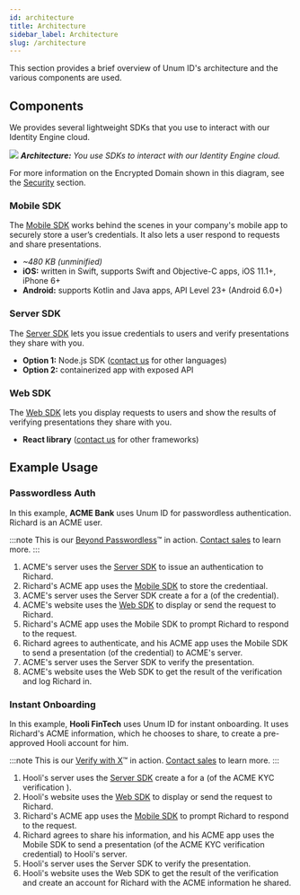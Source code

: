 ```yaml
---
id: architecture
title: Architecture
sidebar_label: Architecture
slug: /architecture
---
```



This section provides a brief overview of Unum ID's architecture and the various components are used.

## Components

We provides several lightweight SDKs that you use to interact with our Identity Engine cloud.

![](/img/architecture.png)
*<b>Architecture:</b> You use SDKs to interact with our Identity Engine cloud.*

For more information on the Encrypted Domain shown in this diagram, see the [Security](/security) section.

### Mobile SDK

The [Mobile SDK](/mobile-sdk-overview) works behind the scenes in your company's mobile app to securely store a user’s <Tip type="credential">credentials</Tip>. It also lets a user respond to <Tip type="request">requests</Tip> and share <Tip type="presentation">presentations</Tip>.
  - *~480 KB (unminified)*
  - **iOS:** written in Swift, supports Swift and Objective-C apps, 
  iOS 11.1+, iPhone 6+
  - **Android:** supports Kotlin and Java apps, API Level 23+ (Android 6.0+)

### Server SDK

The [Server SDK](/server-sdk) lets you issue <Tip type="credential">credentials</Tip> to users and verify <Tip type="presentation">presentations</Tip> they share with you.
  - **Option 1​:** Node.js SDK ([contact us](mailto:support@Unum.ID) for other languages)
  - **Option 2​:** containerized app with exposed API

### Web SDK

The [Web SDK](/web-sdk) lets you display <Tip type="request">requests</Tip> to users and show the results of
verifying <Tip type="presentation">presentations</Tip> they share with you.
  - **React library** ([contact us](mailto:support@Unum.ID) for other frameworks)

## Example Usage

### Passwordless Auth

In this example, **ACME Bank** uses Unum ID for passwordless authentication. Richard is an ACME user. 

:::note
This is our [Beyond Passwordless](https://www.unum.id/solutions/beyond-passwordless)™ in action. [Contact sales](mailto:sales@Unum.ID) to learn more.
:::

1. ACME's server uses the [Server SDK](/server-sdk) to issue an authentication <Tip type="credential"/> to Richard.
2. Richard's ACME app uses the [Mobile SDK](/mobile-sdk-overview) to store the credentiaal.
3. ACME's server uses the Server SDK create a <Tip type="request"/> for a <Tip type="presentation"/> (of the credential).
4. ACME's website uses the [Web SDK](/web-sdk) to display or send the request to Richard.
5. Richard's ACME app uses the Mobile SDK to prompt Richard to respond to the request.
6. Richard agrees to authenticate, and his ACME app uses the Mobile SDK to send a presentation (of the credential) to ACME's server.
7. ACME's server uses the Server SDK to verify the presentation.
8. ACME's website uses the Web SDK to get the result of the verification and log Richard in.

### Instant Onboarding

In this example, **Hooli FinTech** uses Unum ID for instant onboarding. It uses Richard's ACME information, which he chooses to share, to create a pre-approved Hooli  account for him.

:::note
This is our [Verify with X](https://www.unum.id/solutions/verify-with-x)™ in action. [Contact sales](mailto:sales@Unum.ID) to learn more.
:::

1. Hooli's server uses the [Server SDK](/server-sdk) create a <Tip type="request"/> for a <Tip type="presentation"/> (of the ACME KYC verification <Tip type="credential"/>).
2. Hooli's website uses the [Web SDK](/web-sdk) to display or send the request to Richard.
3. Richard's ACME app uses the [Mobile SDK](/mobile-sdk-overview) to prompt Richard to respond to the request.
4. Richard agrees to share his information, and his ACME app uses the Mobile SDK to send a presentation (of the ACME KYC verification credential) to Hooli's server.
5. Hooli's server uses the Server SDK to verify the presentation.
6. Hooli's website uses the Web SDK to get the result of the verification and create an account for Richard with the ACME information he shared.